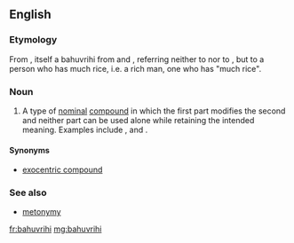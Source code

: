 ==English==
{{wikipedia}}

===Etymology===
From {{etyl|sa|en}} {{term|sc=Deva|बहुव्रीहि|tr=bahú-vrīhi||much rice|lang=sa}}, itself a bahuvrihi from {{term|sc=Deva|बहु|tr=bahu||much|lang=sa}} and {{term|sc=Deva|व्रीहि|tr=vrīhi||rice|lang=sa}}, referring neither to {{term|much}} nor to {{term|rice}}, but to a person who has much rice, i.e. a rich man, one who has "much rice".

===Noun===
{{en-noun}}

# {{linguistics}} A type of [[nominal]] [[compound]] in which the first part modifies the second and neither part can be used alone while retaining the intended meaning. Examples include {{term|redcoat}}, {{term|bluestocking}} and {{term|lowlife}}.

====Synonyms====
* [[exocentric compound]]

===See also===
* [[metonymy]]

[[fr:bahuvrihi]]
[[mg:bahuvrihi]]